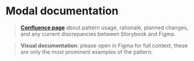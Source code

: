 
<Meta title="components/modals/SemanticModal/Docs" />

# Modal documentation

>**[Confluence page](https://zitenote.atlassian.net/l/c/ur1JbSHg)** about pattern usage, rationale, planned changes, and any current discrepancies between Storybook and Figma.

> **Visual documentation**: please open in Figma for full context, these are only the most prominent examples of the pattern.

<Figma url="https://www.figma.com/file/vnzYfrwIISRYkr2iYE5TcD/Platform-:-Atoms?node-id=9741%3A7788"/>
